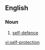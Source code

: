 ==English==

===Noun===
{{en-noun|sg=[[self]]-[[protection]]|-}}

# [[self-defence]]

[[vi:self-protection]]